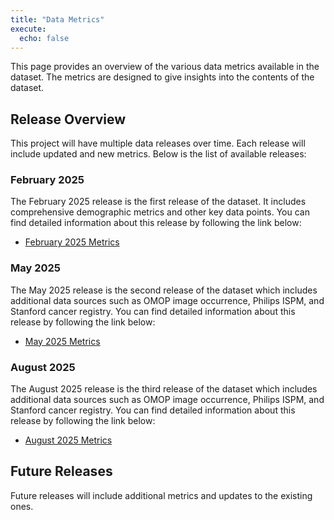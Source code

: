 ```yaml
---
title: "Data Metrics"
execute:
  echo: false
---
```


This page provides an overview of the various data metrics available in the dataset. The metrics are designed to give insights into the contents of the dataset.

## Release Overview

This project will have multiple data releases over time. Each release will include updated and new metrics. Below is the list of available releases:

### February 2025

The February 2025 release is the first release of the dataset. It includes comprehensive demographic metrics and other key data points. You can find detailed information about this release by following the link below:

- [February 2025 Metrics](feb_2025/demographic_clinical.qmd)

### May 2025

The May 2025 release is the second release of the dataset which includes additional data sources such as OMOP image occurrence, Philips ISPM, and Stanford cancer registry. You can find detailed information about this release by following the link below:

- [May 2025 Metrics](may_2025/metrics_clinical.qmd)

### August 2025

The August 2025 release is the third release of the dataset which includes additional data sources such as OMOP image occurrence, Philips ISPM, and Stanford cancer registry. You can find detailed information about this release by following the link below:

- [August 2025 Metrics](aug_2025/metrics_clinical.qmd)

## Future Releases

Future releases will include additional metrics and updates to the existing ones.
